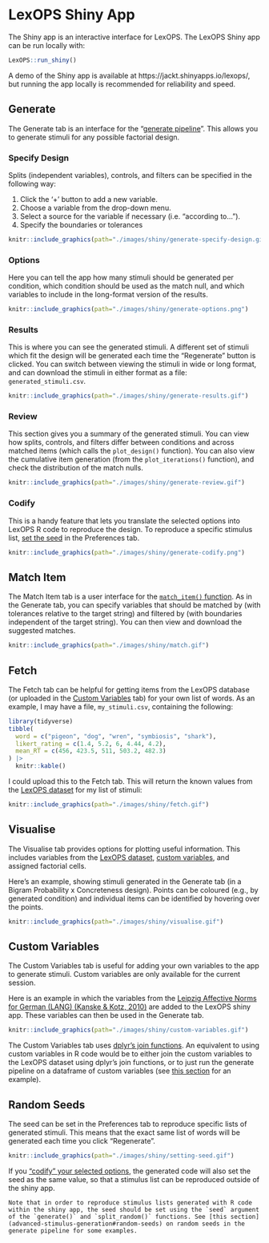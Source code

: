 # LexOPS Shiny App

The Shiny app is an interactive interface for LexOPS. The LexOPS Shiny app can be run locally with:

```r
LexOPS::run_shiny()
```

A demo of the Shiny app is available at https://jackt.shinyapps.io/lexops/, but running the app locally is recommended for reliability and speed.

## Generate

The Generate tab is an interface for the "[generate pipeline](the-generate-pipeline.html)". This allows you to generate stimuli for any possible factorial design.

### Specify Design

Splits (independent variables), controls, and filters can be specified in the following way:

1. Click the '+' button to add a new variable.
2. Choose a variable from the drop-down menu.
3. Select a source for the variable if necessary (i.e. "according to...").
4. Specify the boundaries or tolerances

```r
knitr::include_graphics(path="./images/shiny/generate-specify-design.gif")
```

### Options

Here you can tell the app how many stimuli should be generated per condition, which condition should be used as the match null, and which variables to include in the long-format version of the results.

```r
knitr::include_graphics(path="./images/shiny/generate-options.png")
```

### Results

This is where you can see the generated stimuli. A different set of stimuli which fit the design will be generated each time the "Regenerate" button is clicked. You can switch between viewing the stimuli in wide or long format, and can download the stimuli in either format as a file: `generated_stimuli.csv`.

```r
knitr::include_graphics(path="./images/shiny/generate-results.gif")
```

### Review

This section gives you a summary of the generated stimuli. You can view how splits, controls, and filters differ between conditions and across matched items (which calls the `plot_design()` function). You can also view the cumulative item generation (from the `plot_iterations()` function), and check the distribution of the match nulls.

```r
knitr::include_graphics(path="./images/shiny/generate-review.gif")
```

### Codify

This is a handy feature that lets you translate the selected options into LexOPS R code to reproduce the design. To reproduce a specific stimulus list, [set the seed](#random-seeds) in the Preferences tab.

```r
knitr::include_graphics(path="./images/shiny/generate-codify.png")
```

## Match Item

The Match Item tab is a user interface for the [`match_item()` function](matching-individual-words.html). As in the Generate tab, you can specify variables that should be matched by (with tolerances relative to the target string) and filtered by (with boundaries independent of the target string). You can then view and download the suggested matches.

```r
knitr::include_graphics(path="./images/shiny/match.gif")
```

## Fetch

The Fetch tab can be helpful for getting items from the LexOPS database (or uploaded in the [Custom Variables](#custom-variables) tab) for your own list of words. As an example, I may have a file, `my_stimuli.csv`, containing the following:

```r
library(tidyverse)
tibble(
  word = c("pigeon", "dog", "wren", "symbiosis", "shark"),
  likert_rating = c(1.4, 5.2, 6, 4.44, 4.2),
  mean_RT = c(456, 423.5, 511, 503.2, 482.3)
) |>
  knitr::kable()
```

I could upload this to the Fetch tab. This will return the known values from the [LexOPS dataset](introduction.html#the-lexops-dataset) for my list of stimuli:

```r
knitr::include_graphics(path="./images/shiny/fetch.gif")
```

## Visualise

The Visualise tab provides options for plotting useful information. This includes variables from the [LexOPS dataset](introduction.html#the-lexops-dataset), [custom variables](#custom-variables), and assigned factorial cells.

Here's an example, showing stimuli generated in the Generate tab (in a Bigram Probability x Concreteness design). Points can be coloured (e.g., by generated condition) and individual items can be identified by hovering over the points.

```r
knitr::include_graphics(path="./images/shiny/visualise.gif")
```

## Custom Variables

The Custom Variables tab is useful for adding your own variables to the app to generate stimuli. Custom variables are only available for the current session.

Here is an example in which the variables from the [Leipzig Affective Norms for German (LANG) (Kanske & Kotz, 2010)](http://doi.org/10.3758/BRM.42.4.987) are added to the LexOPS shiny app. These variables can then be used in the Generate tab.

```r
knitr::include_graphics(path="./images/shiny/custom-variables.gif")
```

The Custom Variables tab uses [dplyr's join functions](https://dplyr.tidyverse.org/reference/join.html). An equivalent to using custom variables in R code would be to either join the custom variables to the LexOPS dataset using dplyr's join functions, or to just run the generate pipeline on a dataframe of custom variables (see [this section](the-generate-pipeline.html#custom-dataframes) for an example).

## Random Seeds

The seed can be set in the Preferences tab to reproduce specific lists of generated stimuli. This means that the exact same list of words will be generated each time you click "Regenerate".

```r
knitr::include_graphics(path="./images/shiny/setting-seed.gif")
```

If you ["codify" your selected options](#codify), the generated code will also set the seed as the same value, so that a stimulus list can be reproduced outside of the shiny app.

```block
Note that in order to reproduce stimulus lists generated with R code within the shiny app, the seed should be set using the `seed` argument of the `generate()` and `split_random()` functions. See [this section](advanced-stimulus-generation#random-seeds) on random seeds in the generate pipeline for some examples.
```
